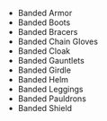 - <WowHeadItem id="9836">Banded Armor</WowHeadItem>
- <WowHeadItem id="10409">Banded Boots</WowHeadItem>
- <WowHeadItem id="9837">Banded Bracers</WowHeadItem>
- <WowHeadItem id="35846">Banded Chain Gloves</WowHeadItem>
- <WowHeadItem id="9838">Banded Cloak</WowHeadItem>
- <WowHeadItem id="9839">Banded Gauntlets</WowHeadItem>
- <WowHeadItem id="9840">Banded Girdle</WowHeadItem>
- <WowHeadItem id="10408">Banded Helm</WowHeadItem>
- <WowHeadItem id="9841">Banded Leggings</WowHeadItem>
- <WowHeadItem id="9842">Banded Pauldrons</WowHeadItem>
- <WowHeadItem id="9843">Banded Shield</WowHeadItem>




